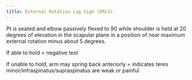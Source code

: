 ```yaml
---
title: External Rotation Lag Sign (ERLS)
---
```


Pt is seated and elbow passively flexed to 90 while shoulder is held at 20 degrees of elevation in the scapular plane in a position of near maximum external rotation minus about 5 degrees. 

If able to hold = negative test

If unable to hold, arm may spring back anteriorly = indicates teres minor/infraspinatus/supraspinatus are weak or painful 